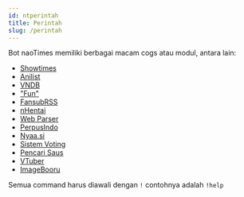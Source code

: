```yaml
---
id: ntperintah
title: Perintah
slug: /perintah
---
```


Bot naoTimes memiliki berbagai macam cogs atau modul, antara lain:
- [Showtimes](perintah/showtimes)
- [Anilist](perintah/anivn#anilist)
- [VNDB](perintah/anivn#vndb)
- ["Fun"](perintah/fun)
- [FansubRSS](perintah/fansubrss)
- [nHentai](perintah/nh)
- [Web Parser](perintah/peninjau)
- [PerpusIndo](perintah/perpusnyaa)
- [Nyaa.si](perintah/perpusnyaa#nyaa)
- [Sistem Voting](perintah/vote)
- [Pencari Saus](perintah/saus)
- [VTuber](perintah/vtuber)
- [ImageBooru](perintah/imagebooru)

Semua command harus diawali dengan `!` contohnya adalah `!help`